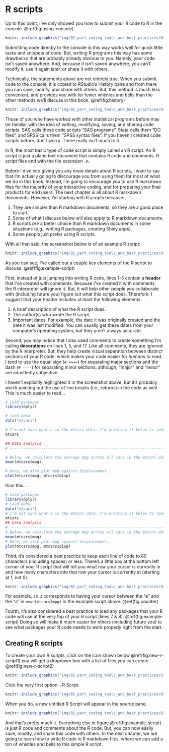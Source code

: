 # R scripts

Up to this point, I've only showed you how to submit your R code to R in the console. \@ref(fig:using-console)

```r
knitr::include_graphics("img/02_part_coding_tools_and_best_practices/02_r_scripts/using_console.png")
```

Submitting code directly to the console in this way works well for quick little tasks and snippets of code. But, writing R programs this way has some drawbacks that are probably already obvious to you. Namely, your code isn't saved anywhere. And, because it isn't saved anywhere, you can't modify it, use it again later, or share it with others.

Technically, the statements above are not entirely true. When you submit code to the console, it is copied to RStudio's History pane and from there you can save, modify, and share with others. But, this method is much less convenient, and provides you with far fewer whistles and bells than the other methods we'll discuss in this book. \@ref(fig:history)

```r
knitr::include_graphics("img/02_part_coding_tools_and_best_practices/02_r_scripts/history.png")
```

Those of you who have worked with other statistical programs before may be familiar with the idea of writing, modifying, saving, and sharing code scripts. SAS calls these code scripts "SAS programs", Stata calls them "DO files", and SPSS calls them "SPSS syntax files". If you haven't created code scripts before, don't worry. There really isn't much to it. 

In R, the most basic type of code script is simply called an R script. An R script is just a plane text document that contains R code and comments. R script files end with the file extension `.R`. 

Before I dive into giving you any more details about R scripts, I want to say that I'm actually going to discourage you from using them for most of what we do in this book. Instead, I'm going to encourage you to use R markdown files for the majority of your interactive coding, and for preparing your final products for end users. The next chapter is all about R markdown documents. However, I'm starting with R scripts because:

1. They are simpler than R markdown documents, so they are a good place to start.   
2. Some of what I discuss below will also apply to R markdown documents.    
3. R scripts _are_ a better choice than R markdown documents in some situations (e.g., writing R packages, creating Shiny apps).   
4. Some people just prefer using R scripts.   

With all that said, the screenshot below is of an example R script:

```r
knitr::include_graphics("img/02_part_coding_tools_and_best_practices/02_r_scripts/example_script.png")
```

As you can see, I've called out a couple key elements of the R script to discuss. \@ref(fig:example-script) 

First, instead of just jumping into writing R code, lines 1-5 contain a **header** that I've created with comments. Because I've created it with comments, the R interpreter will ignore it. But, it will help other people you collaborate with (including future you) figure out what this script does. Therefore, I suggest that your header includes at least the following elements:

1. A brief description of what the R script does.   
2. The author(s) who wrote the R script.   
3. Important dates. For example, the date it was originally created and the date it was last modified. You can usually get these dates from your computer's operating system, but they aren't always accurate.    

Second, you may notice that I also used comments to create something I'm calling **decorations** on lines 1, 5, and 17. Like all comments, they are ignored by the R interpreter. But, they help create visual separation between distinct sections of your R code, which makes your code easier for _humans_ to read. I tend to use the equal sign (`# ====`) for separating major sections and the dash (`# ----`) for separating minor sections; although, "major" and "minor" are admittedly subjective. 

I haven't explicitly highlighted it in the screenshot above, but it's probably worth pointing out the use of line breaks (i.e., returns) in the code as well. This is much easier to read...

```r
# Load packages
library(dplyr)

# Load data
data("mtcars")

# I'm not sure what's in the mtcars data. I'm printing it below to take a look
mtcars

## Data analysis
# ----------------------------------------------------------------------------

# Below, we calculate the average mpg across all cars in the mtcars data frame.
mean(mtcars$mpg)

# Here, we also plot mpg against displacement.
plot(mtcars$mpg, mtcars$disp)
```

than this...

```r
# Load packages
library(dplyr)
# Load data
data("mtcars")
# I'm not sure what's in the mtcars data. I'm printing it below to take a look
mtcars
## Data analysis
# ----------------------------------------------------------------------------
# Below, we calculate the average mpg across all cars in the mtcars data frame.
mean(mtcars$mpg)
# Here, we also plot mpg against displacement.
plot(mtcars$mpg, mtcars$disp)
```

Third, it's considered a best practice to keep each line of code to 80 characters (including spaces) or less. There's a little box at the bottom left corner of your R script that will tell you what row your cursor is currently in and how many characters into that row your cursor is currently at (starting at 1, not 0). 

```r
knitr::include_graphics("img/02_part_coding_tools_and_best_practices/02_r_scripts/counter.png")
```

For example, `20:3` corresponds to having your cursor between the "e" and the "a" in `mean(mtcars$mpg)` in the example script above. \@ref(fig:counter)

Fourth, it's also considered a best practice to load any packages that your R code will use at the very top of your R script (lines 7 & 8). \@ref(fig:example-script) Doing so will make it much easier for others (including future you) to see what packages your R code needs to work properly right from the start.

## Creating R scripts

To create your own R scripts, click on the icon shown below \@ref(fig:new-r-script1) you will get a dropdown box with a list of files you can create. \@ref(fig:new-r-script2)

```r
knitr::include_graphics("img/02_part_coding_tools_and_best_practices/02_r_scripts/new_r_script1.png")
```

Click the very first option – R Script. 

```r
knitr::include_graphics("img/02_part_coding_tools_and_best_practices/02_r_scripts/new_r_script2.png")
```

When you do, a new untitled R Script will appear in the source pane.

```r
knitr::include_graphics("img/02_part_coding_tools_and_best_practices/02_r_scripts/new_r_script3.png")
```

And that's pretty much it. Everything else in figure \@ref(fig:example-script) is just R code and comments about the R code. But, you can now easily save, modify, and share this code with others. In the next chapter, we are going to learn how to write R code in R markdown files, where we can add a ton of whistles and bells to this simple R script.
